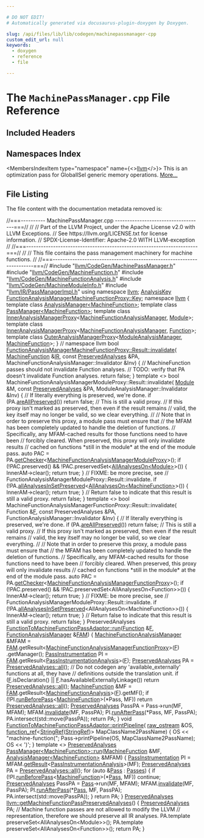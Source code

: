 ```yaml
---

# DO NOT EDIT!
# Automatically generated via docusaurus-plugin-doxygen by Doxygen.

slug: /api/files/lib/lib/codegen/machinepassmanager-cpp
custom_edit_url: null
keywords:
  - doxygen
  - reference
  - file

---
```





# The `MachinePassManager.cpp` File Reference

<DoxygenPage pluginConfig={pluginConfig}>



## Included Headers

<IncludesList>
<IncludesListItem
  filePath="llvm/CodeGen/MachinePassManager.h"
  permalink="/docs/api/files/include/include/llvm/include/llvm/codegen/machinepassmanager-h"
  isLocal="true" />
<IncludesListItem
  filePath="llvm/CodeGen/MachineFunction.h"
  permalink="/docs/api/files/include/include/llvm/include/llvm/codegen/machinefunction-h"
  isLocal="true" />
<IncludesListItem
  filePath="llvm/CodeGen/MachineFunctionAnalysis.h"
  permalink="/docs/api/files/include/include/llvm/include/llvm/codegen/machinefunctionanalysis-h"
  isLocal="true" />
<IncludesListItem
  filePath="llvm/CodeGen/MachineModuleInfo.h"
  permalink="/docs/api/files/include/include/llvm/include/llvm/codegen/machinemoduleinfo-h"
  isLocal="true" />
<IncludesListItem
  filePath="llvm/IR/PassManagerImpl.h"
  permalink="/docs/api/files/include/include/llvm/include/llvm/ir/passmanagerimpl-h"
  isLocal="true" />
</IncludesList>

## Namespaces Index

<MembersIndex>

<MembersIndexItem
  type="namespace"
  name={<><a href="/docs/api/namespaces/llvm">llvm</a></>}>
This is an optimization pass for GlobalISel generic memory operations. <a href="/docs/api/namespaces/llvm/#details">More...</a>
</MembersIndexItem>

</MembersIndex>


## File Listing

The file content with the documentation metadata removed is:

<ProgramListing>

<Link id="l00001" /><CodeLine lineNumber="1"><span class="doxyHighlightComment">//===---------- MachinePassManager.cpp ------------------------------------===//</span></CodeLine>
<Link id="l00002" /><CodeLine lineNumber="2"><span class="doxyHighlightComment">//</span></CodeLine>
<Link id="l00003" /><CodeLine lineNumber="3"><span class="doxyHighlightComment">// Part of the LLVM Project, under the Apache License v2.0 with LLVM Exceptions.</span></CodeLine>
<Link id="l00004" /><CodeLine lineNumber="4"><span class="doxyHighlightComment">// See https://llvm.org/LICENSE.txt for license information.</span></CodeLine>
<Link id="l00005" /><CodeLine lineNumber="5"><span class="doxyHighlightComment">// SPDX-License-Identifier: Apache-2.0 WITH LLVM-exception</span></CodeLine>
<Link id="l00006" /><CodeLine lineNumber="6"><span class="doxyHighlightComment">//</span></CodeLine>
<Link id="l00007" /><CodeLine lineNumber="7"><span class="doxyHighlightComment">//===----------------------------------------------------------------------===//</span></CodeLine>
<Link id="l00008" /><CodeLine lineNumber="8"><span class="doxyHighlightComment">//</span></CodeLine>
<Link id="l00009" /><CodeLine lineNumber="9"><span class="doxyHighlightComment">// This file contains the pass management machinery for machine functions.</span></CodeLine>
<Link id="l00010" /><CodeLine lineNumber="10"><span class="doxyHighlightComment">//</span></CodeLine>
<Link id="l00011" /><CodeLine lineNumber="11"><span class="doxyHighlightComment">//===----------------------------------------------------------------------===//</span></CodeLine>
<Link id="l00012" /><CodeLine lineNumber="12"></CodeLine>
<Link id="l00013" /><CodeLine lineNumber="13"><span class="doxyHighlightPreprocessor">#include &quot;<a href="/docs/api/files/include/include/llvm/include/llvm/codegen/machinepassmanager-h">llvm/CodeGen/MachinePassManager.h</a>&quot;</span></CodeLine>
<Link id="l00014" /><CodeLine lineNumber="14"><span class="doxyHighlightPreprocessor">#include &quot;<a href="/docs/api/files/include/include/llvm/include/llvm/codegen/machinefunction-h">llvm/CodeGen/MachineFunction.h</a>&quot;</span></CodeLine>
<Link id="l00015" /><CodeLine lineNumber="15"><span class="doxyHighlightPreprocessor">#include &quot;<a href="/docs/api/files/include/include/llvm/include/llvm/codegen/machinefunctionanalysis-h">llvm/CodeGen/MachineFunctionAnalysis.h</a>&quot;</span></CodeLine>
<Link id="l00016" /><CodeLine lineNumber="16"><span class="doxyHighlightPreprocessor">#include &quot;<a href="/docs/api/files/include/include/llvm/include/llvm/codegen/machinemoduleinfo-h">llvm/CodeGen/MachineModuleInfo.h</a>&quot;</span></CodeLine>
<Link id="l00017" /><CodeLine lineNumber="17"><span class="doxyHighlightPreprocessor">#include &quot;<a href="/docs/api/files/include/include/llvm/include/llvm/ir/passmanagerimpl-h">llvm/IR/PassManagerImpl.h</a>&quot;</span></CodeLine>
<Link id="l00018" /><CodeLine lineNumber="18"></CodeLine>
<Link id="l00019" /><CodeLine lineNumber="19"><span class="doxyHighlightKeyword">using namespace </span><span class="doxyHighlight"><a href="/docs/api/namespaces/llvm">llvm</a>;</span></CodeLine>
<Link id="l00020" /><CodeLine lineNumber="20"></CodeLine>
<Link id="l00021" /><CodeLine lineNumber="21"><span class="doxyHighlight"><a href="/docs/api/structs/llvm/analysiskey">AnalysisKey</a> <a href="/docs/api/classes/llvm/functionanalysismanagermachinefunctionproxy/#a5e25115b4e267655d2e1cb92c6c19b5f">FunctionAnalysisManagerMachineFunctionProxy::Key</a>;</span></CodeLine>
<Link id="l00022" /><CodeLine lineNumber="22"></CodeLine>
<Link id="l00023" /><CodeLine lineNumber="23"><span class="doxyHighlightKeyword">namespace </span><span class="doxyHighlight"><a href="/docs/api/namespaces/llvm">llvm</a> &#123;</span></CodeLine>
<Link id="l00024" /><CodeLine lineNumber="24"><span class="doxyHighlightKeyword">template</span><span class="doxyHighlight"> </span><span class="doxyHighlightKeyword">class </span><span class="doxyHighlight"><a href="/docs/api/classes/llvm/analysismanager">AnalysisManager&lt;MachineFunction&gt;</a>;</span></CodeLine>
<Link id="l00025" /><CodeLine lineNumber="25"><span class="doxyHighlightKeyword">template</span><span class="doxyHighlight"> </span><span class="doxyHighlightKeyword">class </span><span class="doxyHighlight"><a href="/docs/api/classes/llvm/passmanager">PassManager&lt;MachineFunction&gt;</a>;</span></CodeLine>
<Link id="l00026" /><CodeLine lineNumber="26"><span class="doxyHighlightKeyword">template</span><span class="doxyHighlight"> </span><span class="doxyHighlightKeyword">class </span><span class="doxyHighlight"><a href="/docs/api/classes/llvm/inneranalysismanagerproxy">InnerAnalysisManagerProxy</a>&lt;<a href="/docs/api/namespaces/llvm/#a064825a8817522ca733ac413a7122d36">MachineFunctionAnalysisManager</a>,</span></CodeLine>
<Link id="l00027" /><CodeLine lineNumber="27"><span class="doxyHighlight">                                         <a href="/docs/api/classes/llvm/module">Module</a>&gt;;</span></CodeLine>
<Link id="l00028" /><CodeLine lineNumber="28"><span class="doxyHighlightKeyword">template</span><span class="doxyHighlight"> </span><span class="doxyHighlightKeyword">class </span><span class="doxyHighlight"><a href="/docs/api/classes/llvm/inneranalysismanagerproxy">InnerAnalysisManagerProxy</a>&lt;<a href="/docs/api/namespaces/llvm/#a064825a8817522ca733ac413a7122d36">MachineFunctionAnalysisManager</a>,</span></CodeLine>
<Link id="l00029" /><CodeLine lineNumber="29"><span class="doxyHighlight">                                         <a href="/docs/api/classes/llvm/function">Function</a>&gt;;</span></CodeLine>
<Link id="l00030" /><CodeLine lineNumber="30"><span class="doxyHighlightKeyword">template</span><span class="doxyHighlight"> </span><span class="doxyHighlightKeyword">class </span><span class="doxyHighlight"><a href="/docs/api/classes/llvm/outeranalysismanagerproxy">OuterAnalysisManagerProxy</a>&lt;<a href="/docs/api/namespaces/llvm/#af9c9208365fd9ce11392b4d79485e259">ModuleAnalysisManager</a>,</span></CodeLine>
<Link id="l00031" /><CodeLine lineNumber="31"><span class="doxyHighlight">                                         <a href="/docs/api/classes/llvm/machinefunction">MachineFunction</a>&gt;;</span></CodeLine>
<Link id="l00032" /><CodeLine lineNumber="32"><span class="doxyHighlight">&#125; </span><span class="doxyHighlightComment">// namespace llvm</span></CodeLine>
<Link id="l00033" /><CodeLine lineNumber="33"></CodeLine>
<Link id="l00034" /><CodeLine lineNumber="34" lineLink="/docs/api/classes/llvm/functionanalysismanagermachinefunctionproxy/result/#adbea5f480de500f91ac892c6fa549750"><span class="doxyHighlightKeywordType">bool</span><span class="doxyHighlight"> <a href="/docs/api/classes/llvm/functionanalysismanagermachinefunctionproxy/result/#adbea5f480de500f91ac892c6fa549750">FunctionAnalysisManagerMachineFunctionProxy::Result::invalidate</a>(</span></CodeLine>
<Link id="l00035" /><CodeLine lineNumber="35"><span class="doxyHighlight">    <a href="/docs/api/classes/llvm/machinefunction">MachineFunction</a> &amp;<a href="/docs/api/files/lib/lib/codegen/lib/codegen/globalisel/legalizer-cpp/#a05ab4853f7153e537774d02580e761ec">IR</a>, </span><span class="doxyHighlightKeyword">const</span><span class="doxyHighlight"> <a href="/docs/api/classes/llvm/preservedanalyses">PreservedAnalyses</a> &amp;PA,</span></CodeLine>
<Link id="l00036" /><CodeLine lineNumber="36"><span class="doxyHighlight">    MachineFunctionAnalysisManager::Invalidator &amp;Inv) &#123;</span></CodeLine>
<Link id="l00037" /><CodeLine lineNumber="37"><span class="doxyHighlight">  </span><span class="doxyHighlightComment">// MachineFunction passes should not invalidate Function analyses.</span></CodeLine>
<Link id="l00038" /><CodeLine lineNumber="38"><span class="doxyHighlight">  </span><span class="doxyHighlightComment">// TODO: verify that PA doesn&#39;t invalidate Function analyses.</span></CodeLine>
<Link id="l00039" /><CodeLine lineNumber="39"><span class="doxyHighlight">  </span><span class="doxyHighlightKeywordFlow">return</span><span class="doxyHighlight"> </span><span class="doxyHighlightKeyword">false</span><span class="doxyHighlight">;</span></CodeLine>
<Link id="l00040" /><CodeLine lineNumber="40"><span class="doxyHighlight">&#125;</span></CodeLine>
<Link id="l00041" /><CodeLine lineNumber="41"></CodeLine>
<Link id="l00042" /><CodeLine lineNumber="42"><span class="doxyHighlightKeyword">template</span><span class="doxyHighlight"> &lt;&gt;</span></CodeLine>
<Link id="l00043" /><CodeLine lineNumber="43"><span class="doxyHighlightKeywordType">bool</span><span class="doxyHighlight"> MachineFunctionAnalysisManagerModuleProxy::Result::invalidate(</span></CodeLine>
<Link id="l00044" /><CodeLine lineNumber="44"><span class="doxyHighlight">    <a href="/docs/api/classes/llvm/module">Module</a> &amp;M, </span><span class="doxyHighlightKeyword">const</span><span class="doxyHighlight"> <a href="/docs/api/classes/llvm/preservedanalyses">PreservedAnalyses</a> &amp;PA,</span></CodeLine>
<Link id="l00045" /><CodeLine lineNumber="45"><span class="doxyHighlight">    ModuleAnalysisManager::Invalidator &amp;Inv) &#123;</span></CodeLine>
<Link id="l00046" /><CodeLine lineNumber="46"><span class="doxyHighlight">  </span><span class="doxyHighlightComment">// If literally everything is preserved, we&#39;re done.</span></CodeLine>
<Link id="l00047" /><CodeLine lineNumber="47"><span class="doxyHighlight">  </span><span class="doxyHighlightKeywordFlow">if</span><span class="doxyHighlight"> (PA.<a href="/docs/api/classes/llvm/preservedanalyses/#a0eb77e2d868c69bebc48c07b49675748">areAllPreserved</a>())</span></CodeLine>
<Link id="l00048" /><CodeLine lineNumber="48"><span class="doxyHighlight">    </span><span class="doxyHighlightKeywordFlow">return</span><span class="doxyHighlight"> </span><span class="doxyHighlightKeyword">false</span><span class="doxyHighlight">; </span><span class="doxyHighlightComment">// This is still a valid proxy.</span></CodeLine>
<Link id="l00049" /><CodeLine lineNumber="49"></CodeLine>
<Link id="l00050" /><CodeLine lineNumber="50"><span class="doxyHighlight">  </span><span class="doxyHighlightComment">// If this proxy isn&#39;t marked as preserved, then even if the result remains</span></CodeLine>
<Link id="l00051" /><CodeLine lineNumber="51"><span class="doxyHighlight">  </span><span class="doxyHighlightComment">// valid, the key itself may no longer be valid, so we clear everything.</span></CodeLine>
<Link id="l00052" /><CodeLine lineNumber="52"><span class="doxyHighlight">  </span><span class="doxyHighlightComment">//</span></CodeLine>
<Link id="l00053" /><CodeLine lineNumber="53"><span class="doxyHighlight">  </span><span class="doxyHighlightComment">// Note that in order to preserve this proxy, a module pass must ensure that</span></CodeLine>
<Link id="l00054" /><CodeLine lineNumber="54"><span class="doxyHighlight">  </span><span class="doxyHighlightComment">// the MFAM has been completely updated to handle the deletion of functions.</span></CodeLine>
<Link id="l00055" /><CodeLine lineNumber="55"><span class="doxyHighlight">  </span><span class="doxyHighlightComment">// Specifically, any MFAM-cached results for those functions need to have been</span></CodeLine>
<Link id="l00056" /><CodeLine lineNumber="56"><span class="doxyHighlight">  </span><span class="doxyHighlightComment">// forcibly cleared. When preserved, this proxy will only invalidate results</span></CodeLine>
<Link id="l00057" /><CodeLine lineNumber="57"><span class="doxyHighlight">  </span><span class="doxyHighlightComment">// cached on functions &#42;still in the module&#42; at the end of the module pass.</span></CodeLine>
<Link id="l00058" /><CodeLine lineNumber="58"><span class="doxyHighlight">  </span><span class="doxyHighlightKeyword">auto</span><span class="doxyHighlight"> PAC = PA.<a href="/docs/api/classes/llvm/preservedanalyses/#aa7a1b769f9c57010cc41d9c3bb9d39c6">getChecker</a>&lt;<a href="/docs/api/namespaces/llvm/#aa985bb653fee34dc7b410220a31dd919">MachineFunctionAnalysisManagerModuleProxy</a>&gt;();</span></CodeLine>
<Link id="l00059" /><CodeLine lineNumber="59"><span class="doxyHighlight">  </span><span class="doxyHighlightKeywordFlow">if</span><span class="doxyHighlight"> (!PAC.preserved() &amp;&amp; !PAC.preservedSet&lt;<a href="/docs/api/classes/llvm/allanalyseson">AllAnalysesOn&lt;Module&gt;</a>&gt;()) &#123;</span></CodeLine>
<Link id="l00060" /><CodeLine lineNumber="60"><span class="doxyHighlight">    InnerAM-&gt;clear();</span></CodeLine>
<Link id="l00061" /><CodeLine lineNumber="61"><span class="doxyHighlight">    </span><span class="doxyHighlightKeywordFlow">return</span><span class="doxyHighlight"> </span><span class="doxyHighlightKeyword">true</span><span class="doxyHighlight">;</span></CodeLine>
<Link id="l00062" /><CodeLine lineNumber="62"><span class="doxyHighlight">  &#125;</span></CodeLine>
<Link id="l00063" /><CodeLine lineNumber="63"></CodeLine>
<Link id="l00064" /><CodeLine lineNumber="64"><span class="doxyHighlight">  </span><span class="doxyHighlightComment">// FIXME: be more precise, see</span></CodeLine>
<Link id="l00065" /><CodeLine lineNumber="65"><span class="doxyHighlight">  </span><span class="doxyHighlightComment">// FunctionAnalysisManagerModuleProxy::Result::invalidate.</span></CodeLine>
<Link id="l00066" /><CodeLine lineNumber="66"><span class="doxyHighlight">  </span><span class="doxyHighlightKeywordFlow">if</span><span class="doxyHighlight"> (!PA.<a href="/docs/api/classes/llvm/preservedanalyses/#a2de5aab2964e0b9266423d5f6c375051">allAnalysesInSetPreserved</a>&lt;<a href="/docs/api/classes/llvm/allanalyseson">AllAnalysesOn&lt;MachineFunction&gt;</a>&gt;()) &#123;</span></CodeLine>
<Link id="l00067" /><CodeLine lineNumber="67"><span class="doxyHighlight">    InnerAM-&gt;clear();</span></CodeLine>
<Link id="l00068" /><CodeLine lineNumber="68"><span class="doxyHighlight">    </span><span class="doxyHighlightKeywordFlow">return</span><span class="doxyHighlight"> </span><span class="doxyHighlightKeyword">true</span><span class="doxyHighlight">;</span></CodeLine>
<Link id="l00069" /><CodeLine lineNumber="69"><span class="doxyHighlight">  &#125;</span></CodeLine>
<Link id="l00070" /><CodeLine lineNumber="70"></CodeLine>
<Link id="l00071" /><CodeLine lineNumber="71"><span class="doxyHighlight">  </span><span class="doxyHighlightComment">// Return false to indicate that this result is still a valid proxy.</span></CodeLine>
<Link id="l00072" /><CodeLine lineNumber="72"><span class="doxyHighlight">  </span><span class="doxyHighlightKeywordFlow">return</span><span class="doxyHighlight"> </span><span class="doxyHighlightKeyword">false</span><span class="doxyHighlight">;</span></CodeLine>
<Link id="l00073" /><CodeLine lineNumber="73"><span class="doxyHighlight">&#125;</span></CodeLine>
<Link id="l00074" /><CodeLine lineNumber="74"></CodeLine>
<Link id="l00075" /><CodeLine lineNumber="75"><span class="doxyHighlightKeyword">template</span><span class="doxyHighlight"> &lt;&gt;</span></CodeLine>
<Link id="l00076" /><CodeLine lineNumber="76"><span class="doxyHighlightKeywordType">bool</span><span class="doxyHighlight"> MachineFunctionAnalysisManagerFunctionProxy::Result::invalidate(</span></CodeLine>
<Link id="l00077" /><CodeLine lineNumber="77"><span class="doxyHighlight">    Function &amp;<a href="/docs/api/files/lib/lib/support/md5-cpp/#a96d73bbd7af15cb1fc38c3f4a3bd82e9">F</a>, </span><span class="doxyHighlightKeyword">const</span><span class="doxyHighlight"> PreservedAnalyses &amp;PA,</span></CodeLine>
<Link id="l00078" /><CodeLine lineNumber="78"><span class="doxyHighlight">    FunctionAnalysisManager::Invalidator &amp;Inv) &#123;</span></CodeLine>
<Link id="l00079" /><CodeLine lineNumber="79"><span class="doxyHighlight">  </span><span class="doxyHighlightComment">// If literally everything is preserved, we&#39;re done.</span></CodeLine>
<Link id="l00080" /><CodeLine lineNumber="80"><span class="doxyHighlight">  </span><span class="doxyHighlightKeywordFlow">if</span><span class="doxyHighlight"> (PA.<a href="/docs/api/classes/llvm/preservedanalyses/#a0eb77e2d868c69bebc48c07b49675748">areAllPreserved</a>())</span></CodeLine>
<Link id="l00081" /><CodeLine lineNumber="81"><span class="doxyHighlight">    </span><span class="doxyHighlightKeywordFlow">return</span><span class="doxyHighlight"> </span><span class="doxyHighlightKeyword">false</span><span class="doxyHighlight">; </span><span class="doxyHighlightComment">// This is still a valid proxy.</span></CodeLine>
<Link id="l00082" /><CodeLine lineNumber="82"></CodeLine>
<Link id="l00083" /><CodeLine lineNumber="83"><span class="doxyHighlight">  </span><span class="doxyHighlightComment">// If this proxy isn&#39;t marked as preserved, then even if the result remains</span></CodeLine>
<Link id="l00084" /><CodeLine lineNumber="84"><span class="doxyHighlight">  </span><span class="doxyHighlightComment">// valid, the key itself may no longer be valid, so we clear everything.</span></CodeLine>
<Link id="l00085" /><CodeLine lineNumber="85"><span class="doxyHighlight">  </span><span class="doxyHighlightComment">//</span></CodeLine>
<Link id="l00086" /><CodeLine lineNumber="86"><span class="doxyHighlight">  </span><span class="doxyHighlightComment">// Note that in order to preserve this proxy, a module pass must ensure that</span></CodeLine>
<Link id="l00087" /><CodeLine lineNumber="87"><span class="doxyHighlight">  </span><span class="doxyHighlightComment">// the MFAM has been completely updated to handle the deletion of functions.</span></CodeLine>
<Link id="l00088" /><CodeLine lineNumber="88"><span class="doxyHighlight">  </span><span class="doxyHighlightComment">// Specifically, any MFAM-cached results for those functions need to have been</span></CodeLine>
<Link id="l00089" /><CodeLine lineNumber="89"><span class="doxyHighlight">  </span><span class="doxyHighlightComment">// forcibly cleared. When preserved, this proxy will only invalidate results</span></CodeLine>
<Link id="l00090" /><CodeLine lineNumber="90"><span class="doxyHighlight">  </span><span class="doxyHighlightComment">// cached on functions &#42;still in the module&#42; at the end of the module pass.</span></CodeLine>
<Link id="l00091" /><CodeLine lineNumber="91"><span class="doxyHighlight">  </span><span class="doxyHighlightKeyword">auto</span><span class="doxyHighlight"> PAC = PA.<a href="/docs/api/classes/llvm/preservedanalyses/#aa7a1b769f9c57010cc41d9c3bb9d39c6">getChecker</a>&lt;<a href="/docs/api/namespaces/llvm/#a93466cfd18d57ddf312c324b71b1b24f">MachineFunctionAnalysisManagerFunctionProxy</a>&gt;();</span></CodeLine>
<Link id="l00092" /><CodeLine lineNumber="92"><span class="doxyHighlight">  </span><span class="doxyHighlightKeywordFlow">if</span><span class="doxyHighlight"> (!PAC.preserved() &amp;&amp; !PAC.preservedSet&lt;AllAnalysesOn&lt;Function&gt;&gt;()) &#123;</span></CodeLine>
<Link id="l00093" /><CodeLine lineNumber="93"><span class="doxyHighlight">    InnerAM-&gt;clear();</span></CodeLine>
<Link id="l00094" /><CodeLine lineNumber="94"><span class="doxyHighlight">    </span><span class="doxyHighlightKeywordFlow">return</span><span class="doxyHighlight"> </span><span class="doxyHighlightKeyword">true</span><span class="doxyHighlight">;</span></CodeLine>
<Link id="l00095" /><CodeLine lineNumber="95"><span class="doxyHighlight">  &#125;</span></CodeLine>
<Link id="l00096" /><CodeLine lineNumber="96"></CodeLine>
<Link id="l00097" /><CodeLine lineNumber="97"><span class="doxyHighlight">  </span><span class="doxyHighlightComment">// FIXME: be more precise, see</span></CodeLine>
<Link id="l00098" /><CodeLine lineNumber="98"><span class="doxyHighlight">  </span><span class="doxyHighlightComment">// FunctionAnalysisManagerModuleProxy::Result::invalidate.</span></CodeLine>
<Link id="l00099" /><CodeLine lineNumber="99"><span class="doxyHighlight">  </span><span class="doxyHighlightKeywordFlow">if</span><span class="doxyHighlight"> (!PA.<a href="/docs/api/classes/llvm/preservedanalyses/#a2de5aab2964e0b9266423d5f6c375051">allAnalysesInSetPreserved</a>&lt;AllAnalysesOn&lt;MachineFunction&gt;&gt;()) &#123;</span></CodeLine>
<Link id="l00100" /><CodeLine lineNumber="100"><span class="doxyHighlight">    InnerAM-&gt;clear();</span></CodeLine>
<Link id="l00101" /><CodeLine lineNumber="101"><span class="doxyHighlight">    </span><span class="doxyHighlightKeywordFlow">return</span><span class="doxyHighlight"> </span><span class="doxyHighlightKeyword">true</span><span class="doxyHighlight">;</span></CodeLine>
<Link id="l00102" /><CodeLine lineNumber="102"><span class="doxyHighlight">  &#125;</span></CodeLine>
<Link id="l00103" /><CodeLine lineNumber="103"></CodeLine>
<Link id="l00104" /><CodeLine lineNumber="104"><span class="doxyHighlight">  </span><span class="doxyHighlightComment">// Return false to indicate that this result is still a valid proxy.</span></CodeLine>
<Link id="l00105" /><CodeLine lineNumber="105"><span class="doxyHighlight">  </span><span class="doxyHighlightKeywordFlow">return</span><span class="doxyHighlight"> </span><span class="doxyHighlightKeyword">false</span><span class="doxyHighlight">;</span></CodeLine>
<Link id="l00106" /><CodeLine lineNumber="106"><span class="doxyHighlight">&#125;</span></CodeLine>
<Link id="l00107" /><CodeLine lineNumber="107"></CodeLine>
<Link id="l00108" /><CodeLine lineNumber="108"><span class="doxyHighlight">PreservedAnalyses</span></CodeLine>
<Link id="l00109" /><CodeLine lineNumber="109" lineLink="/docs/api/classes/llvm/functiontomachinefunctionpassadaptor/#a1c8aea757190a42fd931c0d95a4f2721"><span class="doxyHighlight"><a href="/docs/api/classes/llvm/functiontomachinefunctionpassadaptor/#a1c8aea757190a42fd931c0d95a4f2721">FunctionToMachineFunctionPassAdaptor::run</a>(<a href="/docs/api/classes/llvm/function">Function</a> &amp;<a href="/docs/api/files/lib/lib/support/md5-cpp/#a96d73bbd7af15cb1fc38c3f4a3bd82e9">F</a>,</span></CodeLine>
<Link id="l00110" /><CodeLine lineNumber="110"><span class="doxyHighlight">                                          <a href="/docs/api/namespaces/llvm/#adce09a5a0de0e3177eb00e932734af2f">FunctionAnalysisManager</a> &amp;<a href="/docs/api/files/lib/lib/passes/passbuilderbindings-cpp/#a83c7e5ca51099e4efa895791a02fb0ed">FAM</a>) &#123;</span></CodeLine>
<Link id="l00111" /><CodeLine lineNumber="111"><span class="doxyHighlight">  <a href="/docs/api/namespaces/llvm/#a064825a8817522ca733ac413a7122d36">MachineFunctionAnalysisManager</a> &amp;MFAM =</span></CodeLine>
<Link id="l00112" /><CodeLine lineNumber="112"><span class="doxyHighlight">      <a href="/docs/api/files/lib/lib/passes/passbuilderbindings-cpp/#a83c7e5ca51099e4efa895791a02fb0ed">FAM</a>.getResult&lt;<a href="/docs/api/namespaces/llvm/#a93466cfd18d57ddf312c324b71b1b24f">MachineFunctionAnalysisManagerFunctionProxy</a>&gt;(<a href="/docs/api/files/lib/lib/support/md5-cpp/#a96d73bbd7af15cb1fc38c3f4a3bd82e9">F</a>)</span></CodeLine>
<Link id="l00113" /><CodeLine lineNumber="113"><span class="doxyHighlight">          .getManager();</span></CodeLine>
<Link id="l00114" /><CodeLine lineNumber="114"><span class="doxyHighlight">  <a href="/docs/api/classes/llvm/passinstrumentation">PassInstrumentation</a> PI = <a href="/docs/api/files/lib/lib/passes/passbuilderbindings-cpp/#a83c7e5ca51099e4efa895791a02fb0ed">FAM</a>.getResult&lt;<a href="/docs/api/classes/llvm/passinstrumentationanalysis">PassInstrumentationAnalysis</a>&gt;(<a href="/docs/api/files/lib/lib/support/md5-cpp/#a96d73bbd7af15cb1fc38c3f4a3bd82e9">F</a>);</span></CodeLine>
<Link id="l00115" /><CodeLine lineNumber="115"><span class="doxyHighlight">  <a href="/docs/api/classes/llvm/preservedanalyses">PreservedAnalyses</a> PA = <a href="/docs/api/classes/llvm/preservedanalyses/#a1258a1ff55557c27684010ebd7283712">PreservedAnalyses::all</a>();</span></CodeLine>
<Link id="l00116" /><CodeLine lineNumber="116"><span class="doxyHighlight">  </span><span class="doxyHighlightComment">// Do not codegen any &#39;available&#95;externally&#39; functions at all, they have</span></CodeLine>
<Link id="l00117" /><CodeLine lineNumber="117"><span class="doxyHighlight">  </span><span class="doxyHighlightComment">// definitions outside the translation unit.</span></CodeLine>
<Link id="l00118" /><CodeLine lineNumber="118"><span class="doxyHighlight">  </span><span class="doxyHighlightKeywordFlow">if</span><span class="doxyHighlight"> (<a href="/docs/api/files/lib/lib/support/md5-cpp/#a96d73bbd7af15cb1fc38c3f4a3bd82e9">F</a>.isDeclaration() || <a href="/docs/api/files/lib/lib/support/md5-cpp/#a96d73bbd7af15cb1fc38c3f4a3bd82e9">F</a>.hasAvailableExternallyLinkage())</span></CodeLine>
<Link id="l00119" /><CodeLine lineNumber="119"><span class="doxyHighlight">    </span><span class="doxyHighlightKeywordFlow">return</span><span class="doxyHighlight"> <a href="/docs/api/classes/llvm/preservedanalyses/#a1258a1ff55557c27684010ebd7283712">PreservedAnalyses::all</a>();</span></CodeLine>
<Link id="l00120" /><CodeLine lineNumber="120"></CodeLine>
<Link id="l00121" /><CodeLine lineNumber="121"><span class="doxyHighlight">  <a href="/docs/api/classes/llvm/machinefunction">MachineFunction</a> &amp;MF = <a href="/docs/api/files/lib/lib/passes/passbuilderbindings-cpp/#a83c7e5ca51099e4efa895791a02fb0ed">FAM</a>.getResult&lt;<a href="/docs/api/classes/llvm/machinefunctionanalysis">MachineFunctionAnalysis</a>&gt;(<a href="/docs/api/files/lib/lib/support/md5-cpp/#a96d73bbd7af15cb1fc38c3f4a3bd82e9">F</a>).getMF();</span></CodeLine>
<Link id="l00122" /><CodeLine lineNumber="122"></CodeLine>
<Link id="l00123" /><CodeLine lineNumber="123"><span class="doxyHighlight">  </span><span class="doxyHighlightKeywordFlow">if</span><span class="doxyHighlight"> (!PI.<a href="/docs/api/classes/llvm/passinstrumentation/#aead32b9af4b66a742d37585c6d6b4cbc">runBeforePass</a>&lt;<a href="/docs/api/classes/llvm/machinefunction">MachineFunction</a>&gt;(&#42;Pass, MF))</span></CodeLine>
<Link id="l00124" /><CodeLine lineNumber="124"><span class="doxyHighlight">    </span><span class="doxyHighlightKeywordFlow">return</span><span class="doxyHighlight"> <a href="/docs/api/classes/llvm/preservedanalyses/#a1258a1ff55557c27684010ebd7283712">PreservedAnalyses::all</a>();</span></CodeLine>
<Link id="l00125" /><CodeLine lineNumber="125"><span class="doxyHighlight">  <a href="/docs/api/classes/llvm/preservedanalyses">PreservedAnalyses</a> PassPA = Pass-&gt;run(MF, MFAM);</span></CodeLine>
<Link id="l00126" /><CodeLine lineNumber="126"><span class="doxyHighlight">  MFAM.<a href="/docs/api/classes/llvm/analysismanager/#a64b2a209a16bcd41375b5cae12690eaa">invalidate</a>(MF, PassPA);</span></CodeLine>
<Link id="l00127" /><CodeLine lineNumber="127"><span class="doxyHighlight">  PI.<a href="/docs/api/classes/llvm/passinstrumentation/#acec038dce9072b64301f6e5226c5579a">runAfterPass</a>(&#42;Pass, MF, PassPA);</span></CodeLine>
<Link id="l00128" /><CodeLine lineNumber="128"><span class="doxyHighlight">  PA.intersect(std::move(PassPA));</span></CodeLine>
<Link id="l00129" /><CodeLine lineNumber="129"></CodeLine>
<Link id="l00130" /><CodeLine lineNumber="130"><span class="doxyHighlight">  </span><span class="doxyHighlightKeywordFlow">return</span><span class="doxyHighlight"> PA;</span></CodeLine>
<Link id="l00131" /><CodeLine lineNumber="131"><span class="doxyHighlight">&#125;</span></CodeLine>
<Link id="l00132" /><CodeLine lineNumber="132"></CodeLine>
<Link id="l00133" /><CodeLine lineNumber="133" lineLink="/docs/api/classes/llvm/functiontomachinefunctionpassadaptor/#a24d6d55a9a0d2643cfbb592a5705960c"><span class="doxyHighlightKeywordType">void</span><span class="doxyHighlight"> <a href="/docs/api/classes/llvm/functiontomachinefunctionpassadaptor/#a24d6d55a9a0d2643cfbb592a5705960c">FunctionToMachineFunctionPassAdaptor::printPipeline</a>(</span></CodeLine>
<Link id="l00134" /><CodeLine lineNumber="134"><span class="doxyHighlight">    <a href="/docs/api/classes/llvm/raw-ostream">raw&#95;ostream</a> &amp;OS, <a href="/docs/api/classes/llvm/function-ref">function&#95;ref</a>&lt;<a href="/docs/api/classes/llvm/stringref">StringRef</a>(<a href="/docs/api/classes/llvm/stringref">StringRef</a>)&gt; MapClassName2PassName) &#123;</span></CodeLine>
<Link id="l00135" /><CodeLine lineNumber="135"><span class="doxyHighlight">  OS &lt;&lt; </span><span class="doxyHighlightStringLiteral">&quot;machine-function(&quot;</span><span class="doxyHighlight">;</span></CodeLine>
<Link id="l00136" /><CodeLine lineNumber="136"><span class="doxyHighlight">  Pass-&gt;printPipeline(OS, MapClassName2PassName);</span></CodeLine>
<Link id="l00137" /><CodeLine lineNumber="137"><span class="doxyHighlight">  OS &lt;&lt; </span><span class="doxyHighlightCharLiteral">&#39;)&#39;</span><span class="doxyHighlight">;</span></CodeLine>
<Link id="l00138" /><CodeLine lineNumber="138"><span class="doxyHighlight">&#125;</span></CodeLine>
<Link id="l00139" /><CodeLine lineNumber="139"></CodeLine>
<Link id="l00140" /><CodeLine lineNumber="140"><span class="doxyHighlightKeyword">template</span><span class="doxyHighlight"> &lt;&gt;</span></CodeLine>
<Link id="l00141" /><CodeLine lineNumber="141"><span class="doxyHighlight"><a href="/docs/api/classes/llvm/preservedanalyses">PreservedAnalyses</a></span></CodeLine>
<Link id="l00142" /><CodeLine lineNumber="142"><span class="doxyHighlight"><a href="/docs/api/classes/llvm/passmanager/#aef5d9142acafceffd14c76b8ddd0fd4e">PassManager&lt;MachineFunction&gt;::run</a>(<a href="/docs/api/classes/llvm/machinefunction">MachineFunction</a> &amp;MF,</span></CodeLine>
<Link id="l00143" /><CodeLine lineNumber="143"><span class="doxyHighlight">                                  <a href="/docs/api/classes/llvm/analysismanager">AnalysisManager&lt;MachineFunction&gt;</a> &amp;MFAM) &#123;</span></CodeLine>
<Link id="l00144" /><CodeLine lineNumber="144"><span class="doxyHighlight">  <a href="/docs/api/classes/llvm/passinstrumentation">PassInstrumentation</a> PI = MFAM.<a href="/docs/api/classes/llvm/analysismanager/#aaab1fad63e4f3b8679469720a873fedd">getResult</a>&lt;<a href="/docs/api/classes/llvm/passinstrumentationanalysis">PassInstrumentationAnalysis</a>&gt;(MF);</span></CodeLine>
<Link id="l00145" /><CodeLine lineNumber="145"><span class="doxyHighlight">  <a href="/docs/api/classes/llvm/preservedanalyses">PreservedAnalyses</a> PA = <a href="/docs/api/classes/llvm/preservedanalyses/#a1258a1ff55557c27684010ebd7283712">PreservedAnalyses::all</a>();</span></CodeLine>
<Link id="l00146" /><CodeLine lineNumber="146"><span class="doxyHighlight">  </span><span class="doxyHighlightKeywordFlow">for</span><span class="doxyHighlight"> (</span><span class="doxyHighlightKeyword">auto</span><span class="doxyHighlight"> &amp;<a href="/docs/api/classes/llvm/pass">Pass</a> : <a href="/docs/api/files/lib/lib/passes/passbuilderbindings-cpp/#a4a1f52f59d0b4cc188f43fbfdccf6c54">Passes</a>) &#123;</span></CodeLine>
<Link id="l00147" /><CodeLine lineNumber="147"><span class="doxyHighlight">    </span><span class="doxyHighlightKeywordFlow">if</span><span class="doxyHighlight"> (!PI.<a href="/docs/api/classes/llvm/passinstrumentation/#aead32b9af4b66a742d37585c6d6b4cbc">runBeforePass</a>&lt;<a href="/docs/api/classes/llvm/machinefunction">MachineFunction</a>&gt;(&#42;<a href="/docs/api/classes/llvm/pass">Pass</a>, MF))</span></CodeLine>
<Link id="l00148" /><CodeLine lineNumber="148"><span class="doxyHighlight">      </span><span class="doxyHighlightKeywordFlow">continue</span><span class="doxyHighlight">;</span></CodeLine>
<Link id="l00149" /><CodeLine lineNumber="149"></CodeLine>
<Link id="l00150" /><CodeLine lineNumber="150"><span class="doxyHighlight">    <a href="/docs/api/classes/llvm/preservedanalyses">PreservedAnalyses</a> PassPA = <a href="/docs/api/classes/llvm/pass">Pass</a>-&gt;run(MF, MFAM);</span></CodeLine>
<Link id="l00151" /><CodeLine lineNumber="151"><span class="doxyHighlight">    MFAM.<a href="/docs/api/classes/llvm/analysismanager/#a64b2a209a16bcd41375b5cae12690eaa">invalidate</a>(MF, PassPA);</span></CodeLine>
<Link id="l00152" /><CodeLine lineNumber="152"><span class="doxyHighlight">    PI.<a href="/docs/api/classes/llvm/passinstrumentation/#acec038dce9072b64301f6e5226c5579a">runAfterPass</a>(&#42;<a href="/docs/api/classes/llvm/pass">Pass</a>, MF, PassPA);</span></CodeLine>
<Link id="l00153" /><CodeLine lineNumber="153"><span class="doxyHighlight">    PA.intersect(std::move(PassPA));</span></CodeLine>
<Link id="l00154" /><CodeLine lineNumber="154"><span class="doxyHighlight">  &#125;</span></CodeLine>
<Link id="l00155" /><CodeLine lineNumber="155"><span class="doxyHighlight">  </span><span class="doxyHighlightKeywordFlow">return</span><span class="doxyHighlight"> PA;</span></CodeLine>
<Link id="l00156" /><CodeLine lineNumber="156"><span class="doxyHighlight">&#125;</span></CodeLine>
<Link id="l00157" /><CodeLine lineNumber="157"></CodeLine>
<Link id="l00158" /><CodeLine lineNumber="158" lineLink="/docs/api/namespaces/llvm/#a596ca6eb2e24883789eb3b1596974d83"><span class="doxyHighlight"><a href="/docs/api/classes/llvm/preservedanalyses">PreservedAnalyses</a> <a href="/docs/api/namespaces/llvm/#a596ca6eb2e24883789eb3b1596974d83">llvm::getMachineFunctionPassPreservedAnalyses</a>() &#123;</span></CodeLine>
<Link id="l00159" /><CodeLine lineNumber="159"><span class="doxyHighlight">  <a href="/docs/api/classes/llvm/preservedanalyses">PreservedAnalyses</a> PA;</span></CodeLine>
<Link id="l00160" /><CodeLine lineNumber="160"><span class="doxyHighlight">  </span><span class="doxyHighlightComment">// Machine function passes are not allowed to modify the LLVM</span></CodeLine>
<Link id="l00161" /><CodeLine lineNumber="161"><span class="doxyHighlight">  </span><span class="doxyHighlightComment">// representation, therefore we should preserve all IR analyses.</span></CodeLine>
<Link id="l00162" /><CodeLine lineNumber="162"><span class="doxyHighlight">  PA.template preserveSet&lt;AllAnalysesOn&lt;Module&gt;&gt;();</span></CodeLine>
<Link id="l00163" /><CodeLine lineNumber="163"><span class="doxyHighlight">  PA.template preserveSet&lt;AllAnalysesOn&lt;Function&gt;&gt;();</span></CodeLine>
<Link id="l00164" /><CodeLine lineNumber="164"><span class="doxyHighlight">  </span><span class="doxyHighlightKeywordFlow">return</span><span class="doxyHighlight"> PA;</span></CodeLine>
<Link id="l00165" /><CodeLine lineNumber="165"><span class="doxyHighlight">&#125;</span></CodeLine>

</ProgramListing>


</DoxygenPage>
